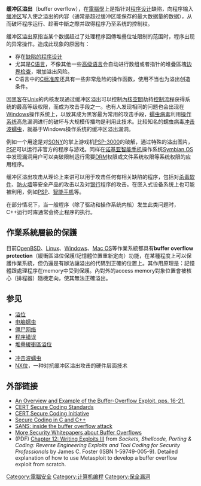 {{Expand language|1=en|time=2020-07-28T07:46:02+00:00}}
{{noteTA
|T=zh-hans:缓冲区溢出; zh-hant:緩衝區溢位;
|G1=IT
}}
{{各地中文名
|name={{lang|en|buffer overflow}}
|tw=緩衝區溢位<!-- 標籤將顯示為「港臺」
|hk=緩衝區溢位-->
|cn=缓冲区溢出
}}
'''缓冲区溢出'''（buffer overflow），在[[電腦學|電腦學]]上是指针对[[程序设计|程序设计]]缺陷，向程序输入[[缓冲区|缓冲区]]写入使之溢出的内容（通常是超过缓冲区能保存的最大数据量的数据），从而破坏程序运行、趁著中斷之際并取得程序乃至系统的控制权。

缓冲区溢出原指当某个数据超过了处理程序回傳堆疊位址限制的范围时，程序出现的异常操作。造成此现象的原因有：
*存在[[程序错误|缺陷的程序设计]]
*尤其是[[C语言|C语言]]，不像其他一些[[高级语言|高级语言]]会自动进行数组或者指针的堆疊區塊[[边界检查|边界检查]]，增加溢出风险。
*C语言中的[[C标准库|C标准库]]还具有一些非常危险的操作函数，使用不当也为溢出创造条件。

因[[黑客|黑客]]在[[Unix|Unix]]的内核发现通过缓冲区溢出可以控制[[使用者空間|內核空間]]劫持[[控制流程|控制流程]]获得系统的最高等级权限，而成为攻击手段之一。也有人发现相同的问题也会出现在[[Windows|Windows]]操作系统上，以致其成为黑客最为常用的攻击手段，[[蠕虫病毒|蠕虫病毒]]利用[[操作系统|操作系统]]高危漏洞进行的破坏与大规模传播均是利用此技术。比较知名的蠕虫病毒[[冲击波蠕虫|冲击波蠕虫]]，就基于Windows操作系统的缓冲区溢出漏洞。

例如一个用途是对[[SONY|SONY]]的掌上游戏机[[PSP-3000|PSP-3000]]的破解，通过特殊的溢出图片，[[PSP|PSP]]可以运行非官方的程序与游戏。同样在[[诺基亚|诺基亚]][[智能手机|智能手机]]操作系统[[Symbian_OS|Symbian OS]]中发现漏洞用户可以突破限制运行需要[[DRM|DRM]]权限或文件系统权限等系统权限的应用程序。

缓冲区溢出攻击从理论上来讲可以用于攻击任何有相关缺陷的程序，包括对[[杀毒软件|杀毒软件]]、[[防火墙|防火墙]]等安全产品的攻击以及对[[银行|银行]]程序的攻击。在嵌入式设备系统上也可能被利用，例如[[PSP|PSP]]、[[智能手机|智能手机]]等。

在部分情况下，当一般程序（除了驱动和操作系统内核）发生此类问题时，C++运行时库通常会终止程序的执行。

== 作業系統層級的保護 ==
目前[[OpenBSD|OpenBSD]]、[[Linux|Linux]]、[[Windows|Windows]]、[[Mac_OS|Mac OS]]等作業系統都具有'''buffer overflow protection'''（緩衝區溢位保護/記憶體位置重新定向）功能{{fact}}，在某種程度上可以保護作業系統，但仍還是有辦法讓溢出的代碼到正確的位置上。其作用原理是：記憶體跟處理程序在memory中受到保護。內對外的access memory對象位置會被核心（排程器）隨機定向，使其無法正確溢出。

== 参见 ==
*[[溢位|溢位]]
*[[电脑蠕虫|电脑蠕虫]]
*[[僵尸网络|僵尸网络]]
*[[程序错误|程序错误]]
*[[棧緩衝區溢出|堆疊緩衝區溢位]]
*{{link-en|堆溢出|Heap overflow}}
*[[冲击波蠕虫|冲击波蠕虫]]
*[[NX位元|NX位]]，一种对抗缓冲区溢出攻击的硬件层面技术

== 外部链接 ==
*[https://web.archive.org/web/20060927225105/http://iac.dtic.mil/iatac/download/Vol7_No4.pdf An Overview and Example of the Buffer-Overflow Exploit. pps. 16-21.]
*[https://www.securecoding.cert.org CERT Secure Coding Standards]
*[http://www.cert.org/secure-coding CERT Secure Coding Initiative]
*[http://www.cert.org/books/secure-coding Secure Coding in C and C++] {{Wayback|url=http://www.cert.org/books/secure-coding |date=20110306051318 }}
*[https://web.archive.org/web/20031003114805/http://www.sans.org/rr/paper.php?id=386 SANS: inside the buffer overflow attack]
*[https://web.archive.org/web/20090817230359/http://doc.bughunter.net/buffer-overflow/ More Security Whitepapers about Buffer Overflows]
*(PDF) [http://www.syngress.com/book_catalog/327_SSPC/sample.pdf Chapter 12: Writing Exploits III] {{Wayback|url=http://www.syngress.com/book_catalog/327_SSPC/sample.pdf |date=20071129123212 }} from ''Sockets, Shellcode, Porting & Coding: Reverse Engineering Exploits and Tool Coding for Security Professionals'' by James C. Foster (ISBN 1-59749-005-9). Detailed explanation of how to use Metasploit to develop a buffer overflow exploit from scratch.

{{Hacking}}
{{内存管理}}

{{Authority control}}
[[Category:電腦安全|Category:電腦安全]]
[[Category:计算机编程|Category:计算机编程]]
[[Category:保全漏洞|Category:保全漏洞]]
